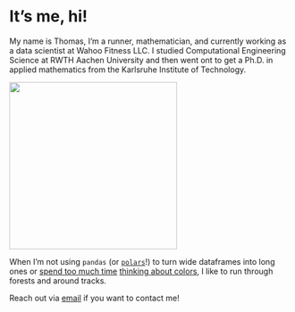 
# It's me, hi!

My name is Thomas, I'm a runner, mathematician, and currently working as a data scientist at Wahoo Fitness LLC.
I studied Computational Engineering Science at RWTH Aachen University and then went ont to get a Ph.D. in applied mathematics from the Karlsruhe Institute of Technology.

::: {.column-margin}
![ ](IMG_0776.jpeg){width=300}
:::

When I'm not using `pandas` (or [`polars`](https://www.pola.rs/)!) to turn wide dataframes into long ones or [spend too much time](http://3.92.224.28) [thinking about colors](https://thomascamminady.github.io/dicopal/#stop-talking-i-want-colors), I like to run through forests and around tracks.

Reach out via [email](mailto:harbor-irony0h@icloud.com) if you want to contact me!


